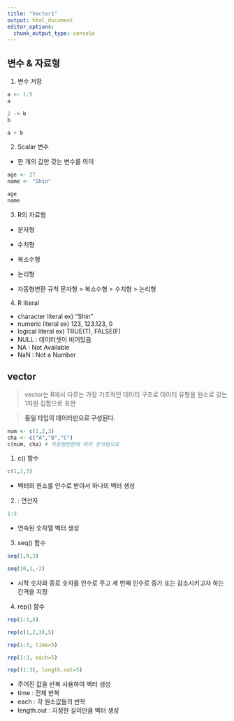 ```yaml
---
title: "Vector1"
output: html_document
editor_options: 
  chunk_output_type: console
---
```

## 변수 & 자료형

1. 변수 저장 
```r
a <- 1:5
a
```
```r
2 -> b
b
```
```r
a + b
```

2. Scalar 변수
  - 한 개의 값만 갖는 변수를 의미
```r
age <- 27
name <- "Shin"

age
name
```

3. R의 자료형
  - 문자형
  - 수치형
  - 복소수형
  - 논리형

* 자동형변환 규칙
문자형 > 복소수형 > 수치형 > 논리형

4. R literal
  - character literal ex) "Shin"
  - numeric literal ex) 123, 123.123, 0
  - logical literal ex) TRUE(T), FALSE(F)
  - NULL : 데이터셋이 비어있음
  - NA : Not Available
  - NaN : Not a Number

## vector 
> vector는 R에서 다루는 가장 기초적인 데이터 구조로 데이터 유형을 원소로 갖는 1차원 집합으로 표현

> **동일 타입의 데이터만으로 구성된다.**
```r
num <- c(1,2,3)
cha <- c("A","B","C")
c(num, cha) # 자동형변환에 따라 문자형으로
```


1. c() 함수
```r
c(1,2,3)
```
  - 벡터의 원소를 인수로 받아서 하나의 벡터 생성

2. : 연산자 
```r
1:3
```
  - 연속된 숫자열 벡터 생성

3. seq() 함수
```r
seq(1,9,3)
```
```r
seq(10,1,-2)
```

  - 시작 숫자와 종료 숫자를 인수로 주고 세 번째 인수로 증가 또는 감소시키고자 하는 간격을 지정


4. rep() 함수
```r
rep(1:3,5)
```
```r
rep(c(1,2,3),5)
```
```r
rep(1:3, time=5)
```
```r
rep(1:3, each=5)
```
```r
rep((1:3), length.out=5)
```
  - 주어진 값을 반복 사용하여 벡터 생성
  - time : 전체 반복 
  - each : 각 원소값들의 반복 
  - length.out : 지정한 길이만큼 벡터 생성





